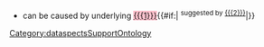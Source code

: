 * can be caused by underlying <span style="background-color:pink;">[[{{{1}}}]]</span>{{#if:{{{2|}}}| <sup>suggested by [[{{{2}}}]]</sup>|}}<noinclude>[[Category:dataspectsSupportOntology]]</noinclude>
